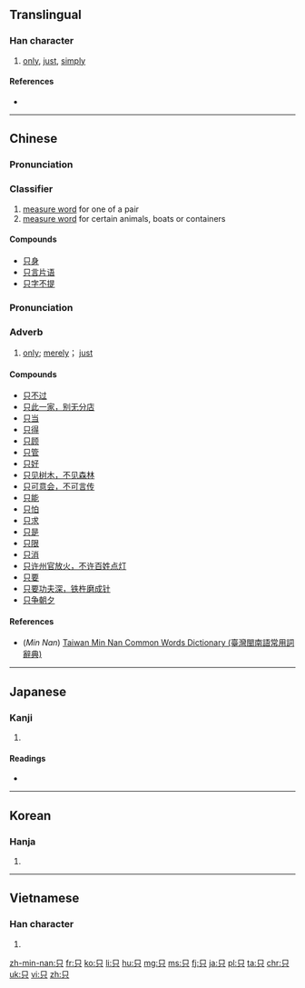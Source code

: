 {{xsee|[[衹]]|[[隻]]''' (distinct characters in traditional Chinese and Japanese; merged into 只 in simplified Chinese)''' }}
==Translingual==

===Han character===
{{Han char|rn=30|rad=口|as=02|sn=5|four=6080<sub>0</sub>|canj=口金 (RC)|ids=⿱[[口]][[八]]}}

# [[only]], [[just]], [[simply]]

====References====
* {{Han ref|kx=0172.050|dkj=03239|dj=0383.010|hdz=10570.030|uh=53EA|ud=21482|bh=A575|bd=42357}}

----

==Chinese==
{{zh-hanzi-box|只|[[隻]]}}

===Pronunciation===
{{zh-pron
|m=zhī
|c=zek3
|mn=
|mc=y
|oc=y
|ma=Zh-zhī.ogg
|cat=cls
}}

===Classifier===
{{zh-cls||s|pin=[[zhī]] ([[zhi1]])|pint=zhi1|tra=隻|sim=只}}

# [[w:Chinese_classifier|measure word]] for one of a pair
# [[w:Chinese_classifier|measure word]] for certain animals, boats or containers

====Compounds====
* [[只身]]
* [[只言片语]]
* [[只字不提]]

{{zh-hanzi-box|只|[[衹]]}}

===Pronunciation===
{{zh-pron
|m=zhǐ
|c=zi2
|h=
|mn=chí
|w=
|ma=|ma2=
|cat=adv
}}

===Adverb===
{{zh-adv|s|pin=zhǐ|pint=zhi3|tra=[[衹]] or [[只]]|sim=只}}

# [[only]]; [[merely]]； [[just]]
#: {{zh-usex|我 只 去 过 那里 一 次.|I' ve only been there once.}}
#: {{zh-usex|汤 里 只 放 了 一点儿 胡椒粉。|There was just a hint of pepper in the soup.}}

====Compounds====
* [[只不过]]
* [[只此一家，别无分店]]
* [[只当]]
* [[只得]]
* [[只顾]]
* [[只管]]
* [[只好]]
* [[只见树木，不见森林]]
* [[只可意会，不可言传]]
* [[只能]]
* [[只怕]]
* [[只求]]
* [[只是]]
* [[只限]]
* [[只消]]
* [[只许州官放火，不许百姓点灯]]
* [[只要]]
* [[只要功夫深，铁杵磨成针]]
* [[只争朝夕]]

====References====
*(''Min Nan'') [http://twblg.dict.edu.tw/holodict_new/result_detail.jsp?n_no=1410&curpage=1&sample=%E5%8F%AA&radiobutton=1&querytarget=1&limit=20&pagenum=1&rowcount=7 Taiwan Min Nan Common Words Dictionary (臺灣閩南語常用詞辭典)]

----

==Japanese==

===Kanji===
{{ja-kanji|grade=|rs=口02}}

# {{defn|lang=ja|sort=口02}}

====Readings====
* {{ja-readings|on=[[し]] (shi)|kun=[[ただ]] (tada)}}

----

==Korean==

===Hanja===
{{ko-hanja|hangeul=지|rv=ji|mr=chi|y=ci}}

# {{defn|lang=ko|sort=口02}}

----

==Vietnamese==

===Han character===
{{vi-hantu|[[chỉ]], [[chích]]|rs=口02}}

# {{defn|lang=vi|sort=口02}}

[[zh-min-nan:只]]
[[fr:只]]
[[ko:只]]
[[li:只]]
[[hu:只]]
[[mg:只]]
[[ms:只]]
[[fj:只]]
[[ja:只]]
[[pl:只]]
[[ta:只]]
[[chr:只]]
[[uk:只]]
[[vi:只]]
[[zh:只]]